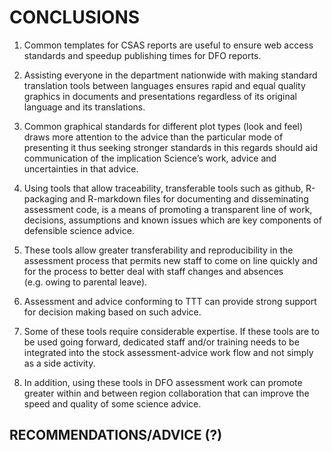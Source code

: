 # CONCLUSIONS

1. Common templates for CSAS reports are useful to ensure web access standards and
speedup publishing times for DFO reports.

1. Assisting everyone in the department nationwide with making standard translation
tools between languages ensures rapid and equal quality graphics in documents
and presentations regardless of its original language and its translations.

1. Common graphical standards for different plot types (look and feel) draws more
attention to the advice than the particular mode of presenting it thus seeking
stronger standards in this regards should aid communication of the implication
Science's work, advice and uncertainties in that advice.

1. Using tools that allow traceability, transferable tools such as github,
R-packaging and R-markdown files for documenting and disseminating assessment
code, is a means of promoting a transparent line of work, decisions, assumptions
and known issues which are key components of defensible science advice.

1. These tools allow greater transferability and reproducibility in the
assessment process that permits new staff to come on line quickly and for the
process to better deal with staff changes and absences (e.g. owing to parental
leave).

1. Assessment and advice conforming to TTT can provide strong support for decision
making based on such advice. 

1. Some of these tools require considerable expertise. If these tools are to be
used going forward, dedicated staff and/or training needs to be integrated into
the stock assessment-advice work flow and not simply as a side activity.

1. In addition, using these tools in DFO assessment work can promote greater within
and between region collaboration that can improve the speed and quality of some
science advice.


## RECOMMENDATIONS/ADVICE (?)
